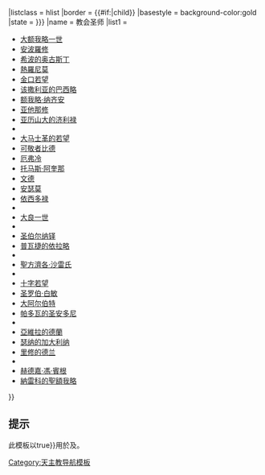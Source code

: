 {{navbox
|title      = {{#if:{{{list only|}}}||[[教会圣师|教会圣师]]}}
|listclass = hlist
|border     = {{#if:{{{list only|}}}|child}}
|basestyle = background-color:gold
|state     = {{{state|{{{1<includeonly>|autocollapse</includeonly>}}}}}}
|name      = 教会圣师
|list1     = 
* [[教宗額我略一世|大额我略一世]]
* [[安波羅修]]
* [[希波的奥古斯丁]]
* [[耶柔米|熱羅尼莫]]
* [[约翰一世 (君士坦丁堡大主教)|金口若望]]
* [[該撒利亞的巴西流|该撒利亚的巴西略]]
* [[聖額我略·納齊安|额我略·纳齐安]] <br />
* [[亚他那修]]
* [[亞歷山大的區利羅|亚历山大的济利禄]]
* {{Link-en|耶路撒冷的济利禄|Cyril of Jerusalem}}
* [[大馬士革的聖約翰|大马士革的若望]]
* [[比德|可敬者比德]]
* [[聖耶福列木|厄弗冷]]
* [[托马斯·阿奎那]] <br />
* [[聖文德|文德]] 
* [[坎特伯雷的安瑟莫|安瑟莫]]
* [[圣依西多禄|依西多禄]]
* {{Link-en|金言伯多祿|Peter Chrysologus}}
* [[良一世|大良一世]]
* {{Link-en|伯多禄·达弥盎|Peter Damian}}
* [[伯爾納鐸|圣伯尔纳铎]]<br />
* [[普瓦捷的依拉略]]
* {{Link-en|亞尔豐索|Alphonsus Maria de' Liguori}}  
* [[聖方濟各·沙雷氏]]
* {{Link-en|伯多禄·卡尼修斯|Peter Canisius}}
* [[十字若望]]
* [[羅伯·白敏|圣罗伯·白敏]]
* [[艾爾伯圖斯·麥格努斯|大阿尔伯特]] <br />
* [[里斯本的聖安多尼|帕多瓦的圣安多尼]]
* {{Link-en|劳伦斯·布林希|Lawrence of Brindisi}}
* [[亞維拉的德蘭]] 
* [[聖加大利納|瑟纳的加大利纳]]
* [[利雪的德蘭|里修的德兰]]
* {{Link-en|亞維拉的若望|John of Ávila}}
* [[赫德嘉·馮·賓根]]
* [[納雷科的聖額我略]]
}}<noinclude>
{{collapsible option|statename=optional}}
== 提示 ==
此模板以{{tld|Church doctors|list only{{=}}true}}用於{{tl|天主教聖人}}及{{tl|天主教}}。
[[Category:天主教导航模板]]
</noinclude>